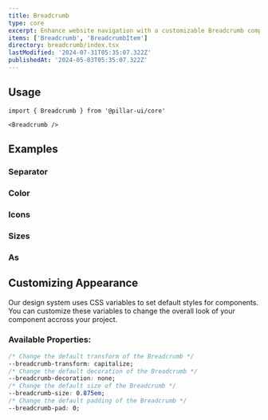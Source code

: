 ```yaml
---
title: Breadcrumb
type: core
excerpt: Enhance website navigation with a customizable Breadcrumb component for React. Easily guide users through your website's hierarchy and improve user experience.
items: ['Breadcrumb', 'BreadcrumbItem']
directory: breadcrumb/index.tsx
lastModified: '2024-07-31T05:35:07.322Z'
publishedAt: '2024-05-03T05:35:07.322Z'
---
```


## Usage

```tsx
import { Breadcrumb } from '@pillar-ui/core'
```

```tsx
<Breadcrumb />
```

## Examples

### Separator

<Playground direction="column" name="breadcrumbSeparator" root="breadcrumb" />

### Color

<Prop defaultValue="b" type="'i' | 'd' | 'su' | 'se' | 'w' | 'p' | 'b' | 'o'" />

<Playground direction="column" name="breadcrumbColor" root="breadcrumb" />

### Icons

<Playground direction="column" name="breadcrumbIcon" root="breadcrumb" />

### Sizes

<Prop defaultValue="4" type="'1' | '2' | '3' | '4' | '5' | '6' | '7' | '8' | '9'" />

<Playground direction="column" name="breadcrumbSize" root="breadcrumb" />

### As

<Playground direction="column" name="breadcrumbAs" root="breadcrumb" />

## Customizing Appearance

Our design system uses CSS variables to set default styles for components. You can customize these variables to change the overall look of your component accross your project.

### Available Properties:

```css
/* Change the default transform of the Breadcrumb */
--breadcrumb-transform: capitalize;
/* Change the default decoration of the Breadcrumb */
--breadcrumb-decoration: none;
/* Change the default size of the Breadcrumb */
--breadcrumb-size: 0.875em;
/* Change the default padding of the Breadcrumb */
--breadcrumb-pad: 0;
```
